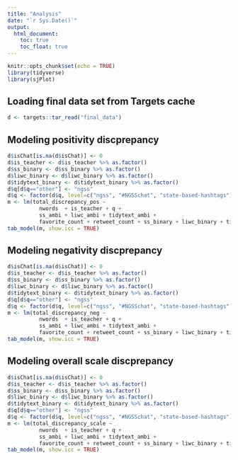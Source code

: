```yaml
---
title: "Analysis"
date: "`r Sys.Date()`"
output:
  html_document:
    toc: true
    toc_float: true
---
```


```r
knitr::opts_chunk$set(echo = TRUE)
library(tidyverse)
library(sjPlot)
```

## Loading final data set from Targets cache

```r
d <- targets::tar_read("final_data")
```

## Modeling positivity discprepancy
```r
d$isChat[is.na(d$isChat)] <- 0
d$is_teacher <- d$is_teacher %>% as.factor()
d$ss_binary <- d$ss_binary %>% as.factor()
d$liwc_binary <- d$liwc_binary %>% as.factor()
d$tidytext_binary <- d$tidytext_binary %>% as.factor()
d$q[d$q=="other"] <- "ngss"
d$q <- factor(d$q, level=c("ngss", "#NGSSchat", "state-based-hashtags"))
m <- lm(total_discrepancy_pos ~ 
          nwords  + is_teacher + q + 
          ss_ambi + liwc_ambi + tidytext_ambi + 
          favorite_count + retweet_count + ss_binary + liwc_binary + tidytext_binary, d)
tab_model(m, show.icc = TRUE)
```

## Modeling negativity discprepancy

```r
d$isChat[is.na(d$isChat)] <- 0
d$is_teacher <- d$is_teacher %>% as.factor()
d$ss_binary <- d$ss_binary %>% as.factor()
d$liwc_binary <- d$liwc_binary %>% as.factor()
d$tidytext_binary <- d$tidytext_binary %>% as.factor()
d$q[d$q=="other"] <- "ngss"
d$q <- factor(d$q, level=c("ngss", "#NGSSchat", "state-based-hashtags"))
m <- lm(total_discrepancy_neg ~ 
          nwords  + is_teacher + q + 
          ss_ambi + liwc_ambi + tidytext_ambi + 
          favorite_count + retweet_count + ss_binary + liwc_binary + tidytext_binary, d)
tab_model(m, show.icc = TRUE)
```

## Modeling overall scale discprepancy

```r
d$isChat[is.na(d$isChat)] <- 0
d$is_teacher <- d$is_teacher %>% as.factor()
d$ss_binary <- d$ss_binary %>% as.factor()
d$liwc_binary <- d$liwc_binary %>% as.factor()
d$tidytext_binary <- d$tidytext_binary %>% as.factor()
d$q[d$q=="other"] <- "ngss"
d$q <- factor(d$q, level=c("ngss", "#NGSSchat", "state-based-hashtags"))
m <- lm(total_discrepancy_scale ~ 
          nwords  + is_teacher + q + 
          ss_ambi + liwc_ambi + tidytext_ambi + 
          favorite_count + retweet_count + ss_binary + liwc_binary + tidytext_binary, d)
tab_model(m, show.icc = TRUE)
```
